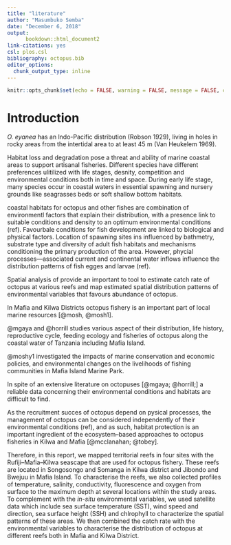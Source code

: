 ```yaml
---
title: "literature"
author: "Masumbuko Semba"
date: "December 6, 2018"
output: 
      bookdown::html_document2
link-citations: yes
csl: plos.csl
bibliography: octopus.bib
editor_options: 
  chunk_output_type: inline
---
```


```r
knitr::opts_chunk$set(echo = FALSE, warning = FALSE, message = FALSE, comment = "", options(digits = 4))
```

# Introduction

*O. eyanea* has an lndo-Pacific distribution (Robson 1929), living in holes in rocky areas from the intertidal area to at least 45 m (Van Heukelem 1969). 

Habitat loss and degradation pose a threat and ability of marine coastal areas to support artisanal fisheries.  Different species have different preferences ulitilized with life stages, desnity, competition and environmental conditions both in time and space. During early life stage, many species occur in coastal waters in essential spawning and nursery grounds like seagrasses beds or soft shallow bottom habitats. 

coastal habitats for octopus and other fishes are combination of environmentl factors that explain their distribution, with a presence link to suitable conditions and density to an optimum environmental conditions (ref). Favourbale conditions for fish development are linked to biological and physical factors. Location of spawning sites ins influenced by bathmetry, substrate type and diversity of adult fish habitats and mechanisms conditioning the primary production of the area. However, phycial processes---associated current and continental water inflows influence the distribution patterns of fish egges and larvae (ref).

Spatial analysis of provide an important to tool to estimate catch rate of octopus at various reefs and map estimated spatial distribution patterns of environmental variables that favours abundance of octopus. 

In Mafia and Kilwa Districts octopus fishery is an important part of local marine resources [@mosh, @mosh1].

@mgaya and @horrill studies various aspect of their distribution, life history, reproductive cycle, feeding ecology and fisheries of octopus along the coastal water of Tanzania including Mafia Island. 

@moshy1 investigated the impacts of marine conservation and economic policies, and environmental changes on the livelihoods of fishing communities in Mafia Island Marine Park. 

In spite of an extensive literature on octopuses [@mgaya; @horrill;] a reliable data concerning their environmental conditions and habitats are difficult to find. 

As the recruitment succes of octopus depend on pysical processes, the management of octopus can be considered independently of their environmental conditions (ref), and as such, habitat protection is an important ingredient of the ecosystem--based approaches to octopus fisheries in Kilwa and Mafia [@mcclanahan; @tobey].

Therefore, in this report, we mapped territorial reefs in four sites with the Rufiji--Mafia--Kilwa seascape that are used for octopus fishery. These reefs are located in Songosongo and Somanga in Kilwa district and Jibondo and Bwejuu in Mafia Island. To characterise the reefs, we also collected profiles of temperature, salinity, conductivity, fluorescence and oxygen from surface to the maximum depth at several locations within the study areas. To complement with the *in-situ* environmental variables, we used satellite data which include sea surface temperature (SST), wind speed and direction, sea surface height (SSH) and chlrophyll to characterize the spatial patterns of these areas. We then combined the catch rate with the environmental variables to characterise the distribution of octopus at different reefs both in Mafia and Kilwa District. 



